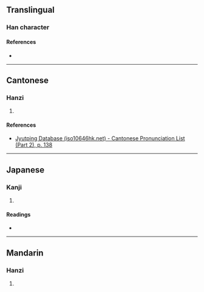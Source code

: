{{character info/new}}
==Translingual==

===Han character===
{{Han char|rn=85|rad=水|as=05|sn=8|four=35110|canj=EHQM|ids=⿰氵生}}

====References====
* {{Han ref|kx=0618.060|dkj=17317|dj=1013.040|hdz=31587.060|uh=6CE9|ud=27881|bh=CD4E|bd=52558}}

----

==Cantonese==

===Hanzi===
{{yue-hanzi|jyut=[[sang1]]|y=sang1}}

# {{defn|lang=yue|sort=水05}}

====References====
*[http://www.iso10646hk.net/jp/document/download.jsp Jyutping Database (iso10646hk.net) - Cantonese Pronunciation List (Part 2), p. 138]

----

==Japanese==

===Kanji===
{{ja-kanji|grade=|rs=水05}}

# {{defn|lang=ja|sort=水05}}

====Readings====
* {{ja-readings|on=[[そう]] (sō), [[しょう]] (shō)|kun=[[みなぎる]] (minagiru)}}

----

==Mandarin==

===Hanzi===
{{cmn-hanzi|pin=[[shēng]] ([[sheng1]])|wg=sheng<sup>1</sup>}}

# {{defn|lang=cmn|sort=水05}}